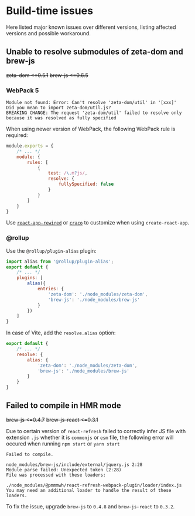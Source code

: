 # Build-time issues

Here listed major known issues over different versions, listing affected versions and possible workaround.

## Unable to resolve submodules of zeta-dom and brew-js

~~zeta-dom &lt;=0.5.1~~ ~~brew-js &lt;=0.6.5~~

### WebPack 5

```text
Module not found: Error: Can't resolve 'zeta-dom/util' in '[xxx]'
Did you mean to import zeta-dom/util.js?
BREAKING CHANGE: The request 'zeta-dom/util' failed to resolve only because it was resolved as fully specified
```

When using newer version of WebPack, the following WebPack rule is required:

```javascript
module.exports = {
    /* ... */
    module: {
        rules: [
            {
                test: /\.m?js/,
                resolve: {
                    fullySpecified: false
                }
            }
        ]
    }
}
```

Use [`react-app-rewired`](https://www.npmjs.com/package/react-app-rewired) or [`craco`](https://craco.js.org/) to customize when using `create-react-app`.

### @rollup

Use the `@rollup/plugin-alias` plugin:

```javascript
import alias from '@rollup/plugin-alias';
export default {
    /* ... */
    plugins: [
        alias({
            entries: {
                'zeta-dom': './node_modules/zeta-dom',
                'brew-js': './node_modules/brew-js'
            }
        })
    ]
}
```

In case of Vite, add the `resolve.alias` option:

```javascript
export default {
    /* ... */
    resolve: {
        alias: {
            'zeta-dom': './node_modules/zeta-dom',
            'brew-js': './node_modules/brew-js'
        }
    }
}
```

## Failed to compile in HMR mode

~~brew-js &lt;=0.4.7~~ ~~brew-js-react &lt;=0.3.1~~

Due to certain version of `react-refresh` failed to correctly infer JS file with extension `.js` whether it is `commonjs` or `esm` file, the following error will occured when running `npm start` or `yarn start`

```text
Failed to compile.

node_modules/brew-js/include/external/jquery.js 2:28
Module parse failed: Unexpected token (2:28)
File was processed with these loaders:

./node_modules/@pmmmwh/react-refresh-webpack-plugin/loader/index.js
You may need an additional loader to handle the result of these loaders.
```

To fix the issue, upgrade `brew-js` to `0.4.8` and `brew-js-react` to `0.3.2`.
